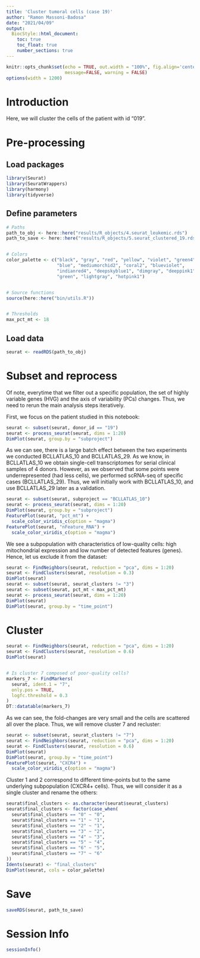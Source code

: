 ```yaml
---
title: 'Cluster tumoral cells (case 19)'
author: "Ramon Massoni-Badosa"
date: "2021/04/09"
output: 
  BiocStyle::html_document:
    toc: true
    toc_float: true
    number_sections: true
---
```


```r
knitr::opts_chunk$set(echo = TRUE, out.width = "100%", fig.align='center', 
                      message=FALSE, warning = FALSE)
options(width = 1200)
```


# Introduction

Here, we will cluster the cells of the patient with id "019".


# Pre-processing

## Load packages

```r
library(Seurat)
library(SeuratWrappers)
library(harmony)
library(tidyverse)
```


## Define parameters

```r
# Paths
path_to_obj <- here::here("results/R_objects/4.seurat_leukemic.rds")
path_to_save <- here::here("results/R_objects/5.seurat_clustered_19.rds")


# Colors
color_palette <- c("black", "gray", "red", "yellow", "violet", "green4",
                   "blue", "mediumorchid2", "coral2", "blueviolet",
                   "indianred4", "deepskyblue1", "dimgray", "deeppink1",
                   "green", "lightgray", "hotpink1")


# Source functions
source(here::here("bin/utils.R"))


# Thresholds
max_pct_mt <- 18
```

  
## Load data

```r
seurat <- readRDS(path_to_obj)
```


# Subset and reprocess

Of note, everytime that we filter out a specific population, the set of highly variable genes (HVG) and the axis of variability (PCs) changes. Thus, we need to rerun the main analysis steps iteratively.

First, we focus on the patient studied in this notebook:

```r
seurat <- subset(seurat, donor_id == "19")
seurat <- process_seurat(seurat, dims = 1:20)
DimPlot(seurat, group.by = "subproject")
```


As we can see, there is a large batch effect between the two experiments we conducted BCLLATLAS_10 and BCLLATLAS_29. As we know, in BCLLATLAS_10 we obtain single-cell transcriptomes for serial clinical samples of 4 donors. However, as we observed that some points were underrepresented (had less cells), we performed scRNA-seq of specific cases (BCLLATLAS_29). Thus, we will initially work with BCLLATLAS_10, and use BCLLATLAS_29 later as a validation.

```r
seurat <- subset(seurat, subproject == "BCLLATLAS_10")
seurat <- process_seurat(seurat, dims = 1:20)
DimPlot(seurat, group.by = "subproject")
FeaturePlot(seurat, "pct_mt") +
  scale_color_viridis_c(option = "magma")
FeaturePlot(seurat, "nFeature_RNA") +
  scale_color_viridis_c(option = "magma")
```


We see a subpopulation with characteristics of low-quality cells: high mitochondrial expression and low number of detected features (genes). Hence, let us exclude it from the dataset:

```r
seurat <- FindNeighbors(seurat, reduction = "pca", dims = 1:20)
seurat <- FindClusters(seurat, resolution = 0.3)
DimPlot(seurat)
seurat <- subset(seurat, seurat_clusters != "3")
seurat <- subset(seurat, pct_mt < max_pct_mt)
seurat <- process_seurat(seurat, dims = 1:20)
DimPlot(seurat)
DimPlot(seurat, group.by = "time_point")
```


# Cluster

```r
seurat <- FindNeighbors(seurat, reduction = "pca", dims = 1:20)
seurat <- FindClusters(seurat, resolution = 0.6)
DimPlot(seurat)


# Is cluster 7 composed of poor-quality cells?
markers_7 <- FindMarkers(
  seurat, ident.1 = "7",
  only.pos = TRUE,
  logfc.threshold = 0.3
)
DT::datatable(markers_7)
```


As we can see, the fold-changes are very small and the cells are scattered all over the place. Thus, we will remove cluster 7 and recluster:

```r
seurat <- subset(seurat, seurat_clusters != "7")
seurat <- FindNeighbors(seurat, reduction = "pca", dims = 1:20)
seurat <- FindClusters(seurat, resolution = 0.6)
DimPlot(seurat)
DimPlot(seurat, group.by = "time_point")
FeaturePlot(seurat, "CXCR4") +
  scale_color_viridis_c(option = "magma")
```
Cluster 1 and 2 correspond to different time-points but to the same underlying subpopulation (CXCR4+ cells). Thus, we will consider it as a single cluster and rename the others:

```r
seurat$final_clusters <- as.character(seurat$seurat_clusters)
seurat$final_clusters <- factor(case_when(
  seurat$final_clusters == "0" ~ "0",
  seurat$final_clusters == "1" ~ "1",
  seurat$final_clusters == "2" ~ "1",
  seurat$final_clusters == "3" ~ "2",
  seurat$final_clusters == "4" ~ "3",
  seurat$final_clusters == "5" ~ "4",
  seurat$final_clusters == "6" ~ "5",
  seurat$final_clusters == "7" ~ "6"
))
Idents(seurat) <- "final_clusters"
DimPlot(seurat, cols = color_palette)
```


# Save

```r
saveRDS(seurat, path_to_save)
```


# Session Info

```r
sessionInfo()
```

